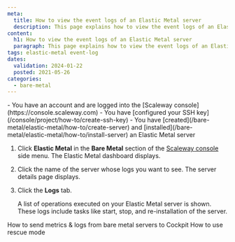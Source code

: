 ```yaml
---
meta:
  title: How to view the event logs of an Elastic Metal server
  description: This page explains how to view the event logs of an Elastic Metal server
content:
  h1: How to view the event logs of an Elastic Metal server
  paragraph: This page explains how to view the event logs of an Elastic Metal server
tags: elastic-metal event-log 
dates:
  validation: 2024-01-22
  posted: 2021-05-26
categories:
  - bare-metal
---
```


<Macro id="iam-requirements" />

<Message type="requirement">
  - You have an account and are logged into the [Scaleway console](https://console.scaleway.com)
  - You have [configured your SSH key](/console/project/how-to/create-ssh-key)
  - You have [created](/bare-metal/elastic-metal/how-to/create-server) and [installed](/bare-metal/elastic-metal/how-to/install-server) an Elastic Metal server
</Message>

1. Click **Elastic Metal** in the **Bare Metal** section of the [Scaleway console](https://console.scaleway.com) side menu. The Elastic Metal dashboard displays.
2. Click the name of the server whose logs you want to see. The server details page displays.
3. Click the **Logs** tab.

    A list of operations executed on your Elastic Metal server is shown. These logs include tasks like start, stop, and re-installation of the server.


<Navigation title="See also">
  <PreviousButton to="/bare-metal/elastic-metal/how-to/send-metrics-logs-to-cockpit/">How to send metrics & logs from bare metal servers to Cockpit</PreviousButton>
  <NextButton to="/bare-metal/elastic-metal/how-to/use-rescue-mode/">How to use rescue mode</NextButton>
</Navigation>
